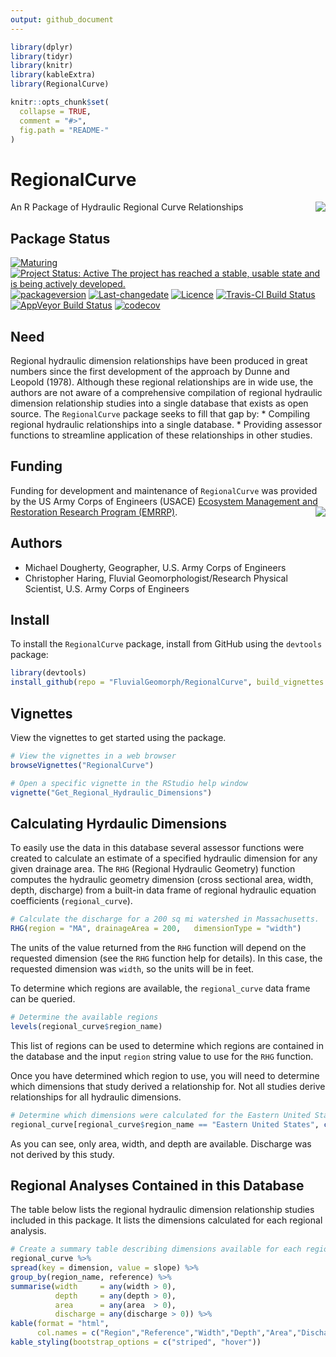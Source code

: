 ```yaml
---
output: github_document
---
```

<!-- rmarkdown v1 -->
<!-- README.md is generated from README.Rmd. Please edit that file -->

```r
library(dplyr)
library(tidyr)
library(knitr)
library(kableExtra)
library(RegionalCurve)

knitr::opts_chunk$set(
  collapse = TRUE,
  comment = "#>",
  fig.path = "README-"
)
```


# RegionalCurve
An R Package of Hydraulic Regional Curve Relationships <img src="man/figures/castle.png" align="right" />

## Package Status

[![Maturing](https://img.shields.io/badge/lifecycle-maturing-blue.svg)](https://www.tidyverse.org/lifecycle)
[![Project Status: Active The project has reached a stable, usable state and is being actively developed.](https://www.repostatus.org/badges/latest/active.svg)](https://www.repostatus.org/#active)
[![packageversion](https://img.shields.io/badge/Package%20version-0.1.4-orange.svg?style=flat-square)](commits/master)
[![Last-changedate](https://img.shields.io/badge/last%20change-`r gsub('-', '--', Sys.Date())`-yellowgreen.svg)](/commits/master)
[![Licence](https://img.shields.io/badge/licence-CC0-blue.svg)](http://choosealicense.com/licenses/cc0-1.0/)
[![Travis-CI Build Status](https://travis-ci.org/mpdougherty/RegionalCurve.svg?branch=master)](https://travis-ci.org/mpdougherty/RegionalCurve)
[![AppVeyor Build Status](https://ci.appveyor.com/api/projects/status/github/mpdougherty/regionalcurve?branch=master&svg=true)](https://ci.appveyor.com/project/mpdougherty/regionalcurve) [![codecov](https://codecov.io/github/mpdougherty/regionalcurve/branch/master/graphs/badge.svg)](https://codecov.io/github/mpdougherty/regionalcurve) 

## Need
Regional hydraulic dimension relationships have been produced in great numbers since the first development of the approach by Dunne and Leopold (1978). Although these regional relationships are in wide use, the authors are not aware of a comprehensive compilation of regional hydraulic dimension relationship studies into a single database that exists as open source. The `RegionalCurve` package seeks to fill that gap by:
* Compiling regional hydraulic relationships into a single database.
* Providing assessor functions to streamline application of these relationships in other studies.

## Funding
Funding for development and maintenance of `RegionalCurve` was provided by the 
US Army Corps of Engineers (USACE) [Ecosystem Management and Restoration 
Research Program (EMRRP)](https://emrrp.el.erdc.dren.mil). <img src="man/figures/EMRRP_logo_300.png" align="right" />

## Authors
* Michael Dougherty, Geographer, U.S. Army Corps of Engineers
* Christopher Haring, Fluvial Geomorphologist/Research Physical Scientist, U.S. Army Corps of Engineers

## Install
To install the `RegionalCurve` package, install from GitHub using the 
`devtools` package:

```r
library(devtools)
install_github(repo = "FluvialGeomorph/RegionalCurve", build_vignettes = TRUE)
```
## Vignettes
View the vignettes to get started using the package.

```r
# View the vignettes in a web browser
browseVignettes("RegionalCurve")

# Open a specific vignette in the RStudio help window
vignette("Get_Regional_Hydraulic_Dimensions")
```

## Calculating Hyrdaulic Dimensions
To easily use the data in this database several assessor functions were created to calculate an estimate of a specified hydraulic dimension for any given drainage area. The `RHG` (Regional Hydraulic Geometry) function computes the hydraulic geometry dimension (cross sectional area, width, depth, discharge) from a built-in data frame of regional hydraulic equation coefficients (`regional_curve`). 

```r
# Calculate the discharge for a 200 sq mi watershed in Massachusetts.
RHG(region = "MA", drainageArea = 200,   dimensionType = "width")
```

The units of the value returned from the `RHG` function will depend on the requested dimension (see the `RHG` function help for details). In this case, the requested dimension was `width`, so the units will be in feet. 

To determine which regions are available, the `regional_curve` data frame can be queried. 

```r
# Determine the available regions
levels(regional_curve$region_name)
```

This list of regions can be used to determine which regions are contained in the database and the input `region` string value to use for the `RHG` function. 


Once you have determined which region to use, you will need to determine which dimensions that study derived a relationship for. Not all studies derive relationships for all hydraulic dimensions. 

```r
# Determine which dimensions were calculated for the Eastern United States region
regional_curve[regional_curve$region_name == "Eastern United States", c("dimension")]
```

As you can see, only area, width, and depth are available. Discharge was not derived by this study. 

## Regional Analyses Contained in this Database
The table below lists the regional hydraulic dimension relationship studies included in this package. It lists the dimensions calculated for each regional analysis. 
```r
# Create a summary table describing dimensions available for each region
regional_curve %>%
spread(key = dimension, value = slope) %>%
group_by(region_name, reference) %>%
summarise(width     = any(width > 0), 
          depth     = any(depth > 0), 
          area      = any(area  > 0),
          discharge = any(discharge > 0)) %>%
kable(format = "html", 
      col.names = c("Region","Reference","Width","Depth","Area","Discharge")) %>%
kable_styling(bootstrap_options = c("striped", "hover"))
```
